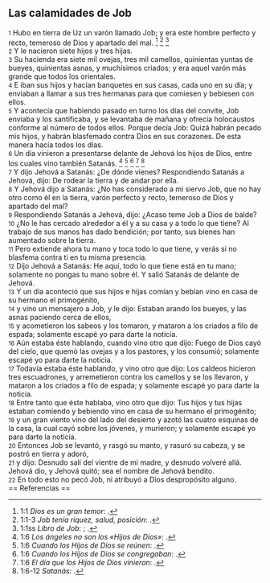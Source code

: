 == Las calamidades de Job ==

{{anchor|1}} <small>1</small> Hubo en tierra de Uz un varón llamado Job; y era este hombre perfecto y recto, temeroso de Dios y apartado del mal. <ref>1:1 ''Dios es un gran temor'': {{lib|LU|92|1|5}}.</ref> <ref>1:1-3 ''Job tenía riquez, salud, posición'': {{lib|LU|148|6|2}}.</ref> <ref>1:1ss ''Libro de Job'': {{lib|LU|148|6|2}}; {{lib|LU|95|1|10}}.</ref><br>
{{anchor|2}} <small>2</small> Y le nacieron siete hijos y tres hijas.<br>
{{anchor|3}} <small>3</small> Su hacienda era siete mil ovejas, tres mil camellos, quinientas yuntas de bueyes, quinientas asnas, y muchísimos criados; y era aquel varón más grande que todos los orientales.<br>
{{anchor|4}} <small>4</small> E iban sus hijos y hacían banquetes en sus casas, cada uno en su día; y enviaban a llamar a sus tres hermanas para que comiesen y bebiesen con ellos.<br>
{{anchor|5}} <small>5</small> Y acontecía que habiendo pasado en turno los días del convite, Job enviaba y los santificaba, y se levantaba de mañana y ofrecía holocaustos conforme al número de todos ellos. Porque decía Job: Quizá habrán pecado mis hijos, y habrán blasfemado contra Dios en sus corazones. De esta manera hacía todos los días.<br>
{{anchor|6}} <small>6</small> Un día vinieron a presentarse delante de Jehová los hijos de Dios, entre los cuales vino también Satanás. <ref>1:6 ''Los ángeles no son los «Hijos de Dios»'': {{lib|LU|167|7|2}}.</ref> <ref>1:6 ''Cuando los Hijos de Dios se reúnen'': {{lib|LU|45|2|4}}.</ref> <ref>1:6 ''Cuando los Hijos de Dios se congregaban'': {{lib|LU|53|8|2}}.</ref> <ref>1:6 ''El día que los Hijos de Dios vinieron'': {{lib|LU|43|4|8}}.</ref> <ref>1:6-12 ''Satanás'': {{lib|LU|53|1|4}}.</ref><br>
{{anchor|7}} <small>7</small> Y dijo Jehová a Satanás: ¿De dónde vienes? Respondiendo Satanás a Jehová, dijo: De rodear la tierra y de andar por ella.<br>
{{anchor|8}} <small>8</small> Y Jehová dijo a Satanás: ¿No has considerado a mi siervo Job, que no hay otro como él en la tierra, varón perfecto y recto, temeroso de Dios y apartado del mal?<br>
{{anchor|9}} <small>9</small> Respondiendo Satanás a Jehová, dijo: ¿Acaso teme Job a Dios de balde?<br>
{{anchor|10}} <small>10</small> ¿No le has cercado alrededor a él y a su casa y a todo lo que tiene? Al trabajo de sus manos has dado bendición; por tanto, sus bienes han aumentado sobre la tierra.<br>
{{anchor|11}} <small>11</small> Pero extiende ahora tu mano y toca todo lo que tiene, y verás si no blasfema contra ti en tu misma presencia.<br>
{{anchor|12}} <small>12</small> Dijo Jehová a Satanás: He aquí, todo lo que tiene está en tu mano; solamente no pongas tu mano sobre él. Y salió Satanás de delante de Jehová.<br>
{{anchor|13}} <small>13</small> Y un día aconteció que sus hijos e hijas comían y bebían vino en casa de su hermano el primogénito,<br>
{{anchor|14}} <small>14</small> y vino un mensajero a Job, y le dijo: Estaban arando los bueyes, y las asnas paciendo cerca de ellos,<br>
{{anchor|15}} <small>15</small> y acometieron los sabeos y los tomaron, y mataron a los criados a filo de espada; solamente escapé yo para darte la noticia.<br>
{{anchor|16}} <small>16</small> Aún estaba éste hablando, cuando vino otro que dijo: Fuego de Dios cayó del cielo, que quemó las ovejas y a los pastores, y los consumió; solamente escapé yo para darte la noticia.<br>
{{anchor|17}} <small>17</small> Todavía estaba éste hablando, y vino otro que dijo: Los caldeos hicieron tres escuadrones, y arremetieron contra los camellos y se los llevaron, y mataron a los criados a filo de espada; y solamente escapé yo para darte la noticia.<br>
{{anchor|18}} <small>18</small> Entre tanto que éste hablaba, vino otro que dijo: Tus hijos y tus hijas estaban comiendo y bebiendo vino en casa de su hermano el primogénito;<br>
{{anchor|19}} <small>19</small> y un gran viento vino del lado del desierto y azotó las cuatro esquinas de la casa, la cual cayó sobre los jóvenes, y murieron; y solamente escapé yo para darte la noticia.<br>
{{anchor|20}} <small>20</small> Entonces Job se levantó, y rasgó su manto, y rasuró su cabeza, y se postró en tierra y adoró,<br>
{{anchor|21}} <small>21</small> y dijo: Desnudo salí del vientre de mi madre, y desnudo volveré allá. Jehová dio, y Jehová quitó; sea el nombre de Jehová bendito.<br>
{{anchor|22}} <small>22</small> En todo esto no pecó Job, ni atribuyó a Dios despropósito alguno.<br>
== Referencias ==

<references />
